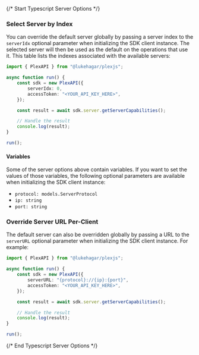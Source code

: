 {/* Start Typescript Server Options */}


### Select Server by Index

You can override the default server globally by passing a server index to the `serverIdx` optional parameter when initializing the SDK client instance. The selected server will then be used as the default on the operations that use it. This table lists the indexes associated with the available servers:



```typescript
import { PlexAPI } from "@lukehagar/plexjs";

async function run() {
    const sdk = new PlexAPI({
        serverIdx: 0,
        accessToken: "<YOUR_API_KEY_HERE>",
    });

    const result = await sdk.server.getServerCapabilities();

    // Handle the result
    console.log(result);
}

run();

```

#### Variables

Some of the server options above contain variables. If you want to set the values of those variables, the following optional parameters are available when initializing the SDK client instance:
 * `protocol: models.ServerProtocol`
 * `ip: string`
 * `port: string`

### Override Server URL Per-Client

The default server can also be overridden globally by passing a URL to the `serverURL` optional parameter when initializing the SDK client instance. For example:

```typescript
import { PlexAPI } from "@lukehagar/plexjs";

async function run() {
    const sdk = new PlexAPI({
        serverURL: "{protocol}://{ip}:{port}",
        accessToken: "<YOUR_API_KEY_HERE>",
    });

    const result = await sdk.server.getServerCapabilities();

    // Handle the result
    console.log(result);
}

run();

```
{/* End Typescript Server Options */}
